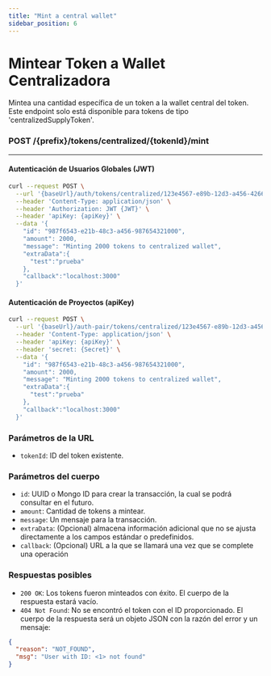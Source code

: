 ```yaml
---
title: "Mint a central wallet"
sidebar_position: 6
---
```


# Mintear Token a Wallet Centralizadora

Mintea una cantidad específica de un token a la wallet central del token. Este endpoint solo está disponible para tokens de tipo 'centralizedSupplyToken'.

### <span>POST</span> /{prefix}/tokens/centralized/{tokenId}/mint

---

#### Autenticación de Usuarios Globales (JWT)

```bash
curl --request POST \
  --url '{baseUrl}/auth/tokens/centralized/123e4567-e89b-12d3-a456-426614174000/mint' \
  --header 'Content-Type: application/json' \
  --header 'Authorization: JWT {JWT}' \
  --header 'apiKey: {apiKey}' \
  --data '{
    "id": "987f6543-e21b-48c3-a456-987654321000",
    "amount": 2000,
    "message": "Minting 2000 tokens to centralized wallet",
    "extraData":{
      "test":"prueba"
    },
    "callback":"localhost:3000"
  }'
```

#### Autenticación de Proyectos (apiKey)

```bash
curl --request POST \
  --url '{baseUrl}/auth-pair/tokens/centralized/123e4567-e89b-12d3-a456-426614174000/mint' \
  --header 'Content-Type: application/json' \
  --header 'apiKey: {apiKey}' \
  --header 'secret: {Secret}' \
  --data '{
    "id": "987f6543-e21b-48c3-a456-987654321000",
    "amount": 2000,
    "message": "Minting 2000 tokens to centralized wallet",
    "extraData":{
      "test":"prueba"
    },
    "callback":"localhost:3000"
  }'
```

### Parámetros de la URL

- `tokenId`: ID del token existente.

### Parámetros del cuerpo

- `id`: UUID o Mongo ID para crear la transacción, la cual se podrá consultar en el futuro.
- `amount`: Cantidad de tokens a mintear.
- `message`: Un mensaje para la transacción.
- `extraData`: (Opcional) almacena información adicional que no se ajusta directamente a los campos estándar o predefinidos.
- `callback`: (Opcional) URL a la que se llamará una vez que se complete una operación

### Respuestas posibles

- `200 OK`: Los tokens fueron minteados con éxito. El cuerpo de la respuesta estará vacío.
- `404 Not Found`: No se encontró el token con el ID proporcionado. El cuerpo de la respuesta será un objeto JSON con la razón del error y un mensaje:

```json
{
  "reason": "NOT_FOUND",
  "msg": "User with ID: <1> not found"
}
```
